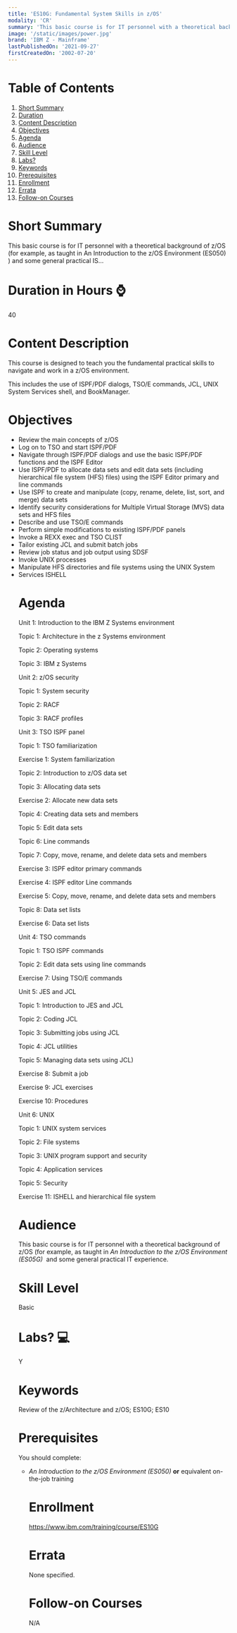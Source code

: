 ```yaml
---
title: 'ES10G: Fundamental System Skills in z/OS'
modality: 'CR'
summary: 'This basic course is for IT personnel with a theoretical background of z/OS (for example, as taught in An Introduction to the z/OS Environment (ES050) ) and some general practical IS...'
image: '/static/images/power.jpg'
brand: 'IBM Z - Mainframe'
lastPublishedOn: '2021-09-27'
firstCreatedOn: '2002-07-20'
---
```

# Table of Contents
1.  [Short Summary](#short-summary)
2.  [Duration](#duration-in-hours-)
3.  [Content Description](#content-description)
4.  [Objectives](#objectives)
5.  [Agenda](#agenda)
6.  [Audience](#audience)
7.  [Skill Level](#skill-level)
8.  [Labs?](#labs-)
9.  [Keywords](#keywords)
10. [Prerequisites](#prerequisites)
11. [Enrollment](#enrollment)
12. [Errata](#errata)
13. [Follow-on Courses](#follow-on-courses)

# Short Summary
This basic course is for IT personnel with a theoretical background of z/OS (for example, as taught in An Introduction to the z/OS Environment (ES050) ) and some general practical IS...

# Duration in Hours ⌚
40

# Content Description
<p>This course is designed to teach you the fundamental practical skills to navigate and work in a z/OS environment.</p>

<p>This includes the use of ISPF/PDF dialogs, TSO/E commands, JCL, UNIX System Services shell, and BookManager.</p>

# Objectives
<ul />
	<li />Review the main concepts of z/OS
	<li />Log on to TSO and start ISPF/PDF
	<li />Navigate through ISPF/PDF dialogs and use the basic ISPF/PDF functions and the ISPF Editor
	<li />Use ISPF/PDF to allocate data sets and edit data sets (including hierarchical file system (HFS) files) using the ISPF Editor primary and line commands
	<li />Use ISPF to create and manipulate (copy, rename, delete, list, sort, and merge) data sets
	<li />Identify security considerations for Multiple Virtual Storage (MVS) data sets and HFS files
	<li />Describe and use TSO/E commands
	<li />Perform simple modifications to existing ISPF/PDF panels
	<li />Invoke a REXX exec and TSO CLIST
	<li />Tailor existing JCL and submit batch jobs
	<li />Review job status and job output using SDSF
	<li />Invoke UNIX processes
	<li />Manipulate HFS directories and file systems using the UNIX System
	<li />Services ISHELL


# Agenda
<p>Unit 1: Introduction to the IBM Z Systems environment</p><p>Topic 1: Architecture in the z Systems environment</p><p>Topic 2: Operating systems</p><p>Topic 3: IBM z Systems&nbsp;</p><p>Unit 2: z/OS security</p><p>Topic 1: System security</p><p>Topic 2: RACF</p><p>Topic 3: RACF profiles&nbsp;</p><p>Unit 3: TSO ISPF panel</p><p>Topic 1: TSO familiarization</p><p>Exercise 1: System familiarization</p><p>Topic 2: Introduction to z/OS data set</p><p>Topic 3: Allocating data sets&nbsp;</p><p>Exercise 2: Allocate new data sets</p><p>Topic 4: Creating data sets and members</p><p>Topic 5: Edit data sets&nbsp;</p><p>Topic 6: Line commands</p><p>Topic 7: Copy, move, rename, and delete data sets and members</p><p>Exercise 3: ISPF editor primary commands</p><p>Exercise 4: ISPF editor Line commands</p><p>Exercise 5: Copy, move, rename, and delete data sets and members</p><p>Topic 8: Data set lists</p><p>Exercise 6: Data set lists&nbsp;</p><p>Unit 4: TSO commands</p><p>Topic 1: TSO ISPF commands</p><p>Topic 2: Edit data sets using line commands&nbsp;</p><p>Exercise 7: Using TSO/E commands&nbsp;</p><p>Unit 5: JES and JCL</p><p>Topic 1: Introduction to JES and JCL</p><p>Topic 2: Coding JCL</p><p>Topic 3: Submitting jobs using JCL</p><p>Topic 4: JCL utilities</p><p>Topic 5: Managing data sets using JCL)&nbsp;</p><p>Exercise 8: Submit a job</p><p>Exercise 9: JCL exercises&nbsp;</p><p>Exercise 10: Procedures&nbsp;</p><p>Unit 6: UNIX</p><p>Topic 1: UNIX system services</p><p>Topic 2: File systems&nbsp;</p><p>Topic 3: UNIX program support and security&nbsp;</p><p>Topic 4: Application services</p><p>Topic 5: Security</p><p>Exercise 11: ISHELL and hierarchical file system</p>

# Audience
<p>This basic course is for IT personnel with a theoretical background of z/OS (for example, as taught in <em>An Introduction to the z/OS Environment (ES05G)&nbsp;</em>&nbsp;and some general practical IT&nbsp;experience.</p>

# Skill Level
Basic               

# Labs? 💻
Y

# Keywords
Review of the z/Architecture and z/OS; ES10G; ES10

# Prerequisites
<p>You should complete:</p>

<ul />
	<li /><em>An Introduction to the z/OS Environment (ES050)</em> <strong>or</strong> equivalent on-the-job training


# Enrollment
https://www.ibm.com/training/course/ES10G

# Errata
None specified.

# Follow-on Courses
N/A

